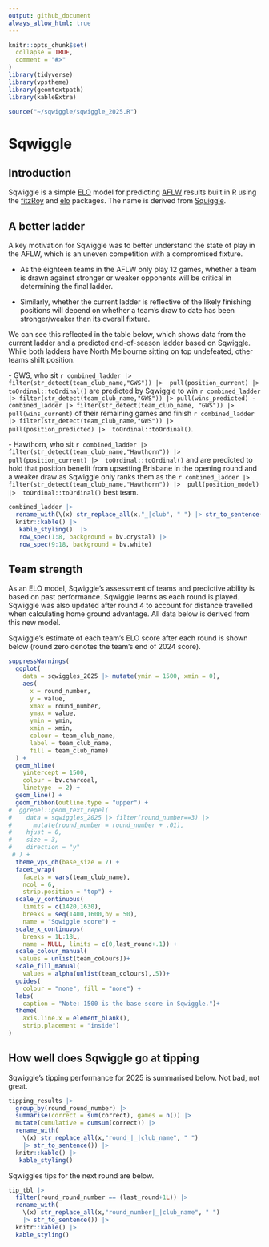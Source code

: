 ```yaml
---
output: github_document
always_allow_html: true
---
```


<!-- README.md is generated from README.Rmd. Please edit that file -->

```r
knitr::opts_chunk$set(
  collapse = TRUE,
  comment = "#>"
)
library(tidyverse)
library(vpstheme)
library(geomtextpath)
library(kableExtra)
```

```r

source("~/sqwiggle/sqwiggle_2025.R")

```

# Sqwiggle

## Introduction

<!-- badges: start -->

<!-- badges: end -->

Sqwiggle is a simple [ELO](https://cran.r-project.org/web/packages/fitzRoy/vignettes/elo-ratings-example.html) model for predicting [AFLW](https://www.afl.com.au/aflw) results built in R using the [fitzRoy](https://cran.r-project.org/web/packages/fitzRoy/index.html) and [elo](https://cran.r-project.org/web/packages/elo/index.html) packages. The name is derived from [Squiggle](https://squiggle.com.au/).

## A better ladder

A key motivation for Sqwiggle was to better understand the state of play in the AFLW, which is an uneven competition with a compromised fixture.

-   As the eighteen teams in the AFLW only play 12 games, whether a team is drawn against stronger or weaker opponents will be critical in determining the final ladder.

-   Similarly, whether the current ladder is reflective of the likely finishing positions will depend on whether a team's draw to date has been stronger/weaker than its overall fixture.

We can see this reflected in the table below, which shows data from the current ladder and a predicted end-of-season ladder based on Sqwiggle. While both ladders have North Melbourne sitting on top undefeated, other teams shift position.

\- GWS, who sit `r combined_ladder |> filter(str_detect(team_club_name,"GWS")) |>  pull(position_current) |>  toOrdinal::toOrdinal()` are predicted by Sqwiggle to win `r combined_ladder |> filter(str_detect(team_club_name,"GWS")) |> pull(wins_predicted) - combined_ladder |> filter(str_detect(team_club_name, "GWS")) |> pull(wins_current)` of their remaining games and finish `r combined_ladder |> filter(str_detect(team_club_name,"GWS")) |>  pull(position_predicted) |>  toOrdinal::toOrdinal()`.

\- Hawthorn, who sit `r combined_ladder |> filter(str_detect(team_club_name,"Hawthorn")) |>  pull(position_current) |>  toOrdinal::toOrdinal()` and are predicted to hold that position benefit from upsetting Brisbane in the opening round and a weaker draw as Sqwiggle only ranks them as the `r combined_ladder |> filter(str_detect(team_club_name,"Hawthorn")) |>  pull(position_model) |>  toOrdinal::toOrdinal()` best team.

```r

combined_ladder |>
  rename_with(\(x) str_replace_all(x,"_|club", " ") |> str_to_sentence()) |> 
  knitr::kable() |> 
   kable_styling()  |> 
   row_spec(1:8, background = bv.crystal) |> 
   row_spec(9:18, background = bv.white)

```

## Team strength

As an ELO model, Sqwiggle's assessment of teams and predictive ability is based on past performance. Sqwiggle learns as each round is played. Sqwiggle was also updated after round 4 to account for distance travelled when calculating home ground advantage. All data below is derived from this new model.

Sqwiggle's estimate of each team's ELO score after each round is shown below (round zero denotes the team's end of 2024 score).

```r

suppressWarnings(
  ggplot(
    data = sqwiggles_2025 |> mutate(ymin = 1500, xmin = 0),
    aes(
      x = round_number, 
      y = value, 
      xmax = round_number, 
      ymax = value, 
      ymin = ymin, 
      xmin = xmin, 
      colour = team_club_name, 
      label = team_club_name, 
      fill = team_club_name)
  ) +
  geom_hline(
    yintercept = 1500, 
    colour = bv.charcoal, 
    linetype  = 2) +
  geom_line() +
  geom_ribbon(outline.type = "upper") +
#  ggrepel::geom_text_repel(
#    data = sqwiggles_2025 |> filter(round_number==3) |> 
#      mutate(round_number = round_number + .01),
#    hjust = 0,
#    size = 3,
#    direction = "y"
 # ) +
  theme_vps_dh(base_size = 7) +
  facet_wrap(
    facets = vars(team_club_name),
    ncol = 6,
    strip.position = "top") +
  scale_y_continuous(
    limits = c(1420,1630),
    breaks = seq(1400,1600,by = 50),
    name = "Sqwiggle score") +
  scale_x_continuvps(
    breaks = 1L:18L, 
    name = NULL, limits = c(0,last_round+.1)) +
  scale_colour_manual(
   values = unlist(team_colours))+
  scale_fill_manual(
    values = alpha(unlist(team_colours),.5))+
  guides(
    colour = "none", fill = "none") +
  labs(
    caption = "Note: 1500 is the base score in Sqwiggle.")+
  theme(
    axis.line.x = element_blank(),
    strip.placement = "inside")
)
```

## How well does Sqwiggle go at tipping

Sqwiggle's tipping performance for 2025 is summarised below. Not bad, not great.

```r

tipping_results |> 
  group_by(round_round_number) |> 
  summarise(correct = sum(correct), games = n()) |> 
  mutate(cumulative = cumsum(correct)) |> 
  rename_with(
    \(x) str_replace_all(x,"round_|_|club_name", " ")
    |> str_to_sentence()) |> 
  knitr::kable() |> 
   kable_styling() 

```

Sqwiggles tips for the next round are below.

```r

tip_tbl |> 
  filter(round_round_number == (last_round+1L)) |> 
  rename_with(
    \(x) str_replace_all(x,"round_number|_|club_name", " ")
    |> str_to_sentence()) |> 
  knitr::kable() |> 
  kable_styling()

```
